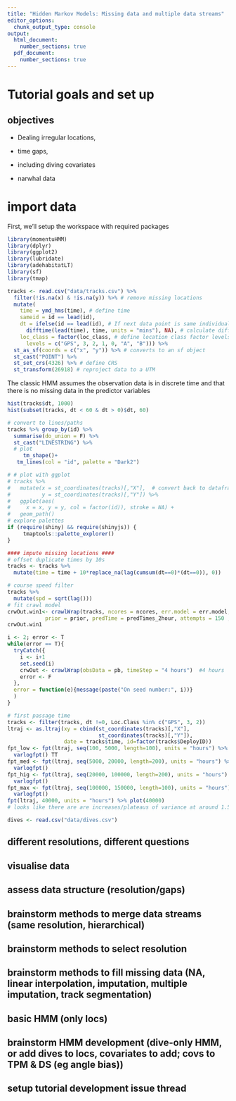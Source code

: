 ```yaml
---
title: "Hidden Markov Models: Missing data and multiple data streams"
editor_options:
  chunk_output_type: console
output:
  html_document:
    number_sections: true
  pdf_document: 
    number_sections: true
---
```


# Tutorial goals and set up

## objectives

-   Dealing irregular locations,

-   time gaps,

-   including diving covariates

-   narwhal data

# import data
First, we'll setup the workspace with required packages
```r
library(momentuHMM)
library(dplyr)
library(ggplot2)
library(lubridate)
library(adehabitatLT)
library(sf)
library(tmap)
```

```r
tracks <- read.csv("data/tracks.csv") %>%
  filter(!is.na(x) & !is.na(y)) %>% # remove missing locations
  mutate(
    time = ymd_hms(time), # define time
    sameid = id == lead(id),
    dt = ifelse(id == lead(id), # If next data point is same individual
      difftime(lead(time), time, units = "mins"), NA), # calculate difference in time
    loc_class = factor(loc_class, # define location class factor levels
      levels = c("GPS", 3, 2, 1, 0, "A", "B"))) %>%
  st_as_sf(coords = c("x", "y")) %>% # converts to an sf object
  st_cast("POINT") %>%
  st_set_crs(4326) %>% # define CRS
  st_transform(26918) # reproject data to a UTM
```

The classic HMM assumes the observation data is in discrete time and that there is no missing data in the predictor variables 
```r
hist(tracks$dt, 1000)
hist(subset(tracks, dt < 60 & dt > 0)$dt, 60)
```

```r
# convert to lines/paths
tracks %>% group_by(id) %>% 
  summarise(do_union = F) %>% 
  st_cast("LINESTRING") %>% 
  # plot
     tm_shape()+
   tm_lines(col = "id", palette = "Dark2")
```


```r




# # plot with ggplot
# tracks %>% 
#   mutate(x = st_coordinates(tracks)[,"X"],  # convert back to dataframe
#          y = st_coordinates(tracks)[,"Y"]) %>% 
#   ggplot(aes(
#     x = x, y = y, col = factor(id)), stroke = NA) +
#   geom_path()
# explore palettes 
if (require(shiny) && require(shinyjs)) {
     tmaptools::palette_explorer()
}

#### impute missing locations ####
# offset duplicate times by 10s
tracks <- tracks %>%
  mutate(time = time + 10*replace_na(lag(cumsum(dt==0)*(dt==0)), 0))

# course speed filter
tracks %>% 
  mutate(spd = sqrt(lag()))
# fit crawl model 
crwOut.win1<- crawlWrap(tracks, ncores = ncores, err.model = err.model,Time.name = "date_time",
            prior = prior, predTime = predTimes_2hour, attempts = 150 , retryFits = 30, proj=6103)
crwOut.win1

i <- 2; error <- T
while(error == T){
  tryCatch({
    i <- i+1
    set.seed(i)
    crwOut <- crawlWrap(obsData = pb, timeStep = "4 hours")  #4 hours
    error <- F
  },
  error = function(e){message(paste("On seed number:", i))}
  )
}

# first passage time
tracks <- filter(tracks, dt !=0, Loc.Class %in% c("GPS", 3, 2))
ltraj <- as.ltraj(xy = cbind(st_coordinates(tracks)[,"X"],
                             st_coordinates(tracks)[,"Y"]),
                  date = tracks$time, id=factor(tracks$DeployID))
fpt_low <- fpt(ltraj, seq(100, 5000, length=100), units = "hours") %>% 
  varlogfpt() TT 
fpt_med <- fpt(ltraj, seq(5000, 20000, length=200), units = "hours") %>% 
  varlogfpt()
fpt_hig <- fpt(ltraj, seq(20000, 100000, length=200), units = "hours") %>% 
  varlogfpt()
fpt_max <- fpt(ltraj, seq(100000, 150000, length=100), units = "hours") %>% 
  varlogfpt()
fpt(ltraj, 40000, units = "hours") %>% plot(40000)
# looks like there are are increases/plateaus of variance at around 1.5, 13, 40, & 80 km
```

```r
dives <- read.csv("data/dives.csv")
```
## different resolutions, different questions
## visualise data
## assess data structure (resolution/gaps)
## brainstorm methods to merge data streams (same resolution, hierarchical)
## brainstorm methods to select resolution
## brainstorm methods to fill missing data (NA, linear interpolation, imputation, multiple imputation, track segmentation)
## basic HMM (only locs)
## brainstorm HMM development (dive-only HMM, or add dives to locs, covariates to add; covs to TPM & DS (eg angle bias))
## setup tutorial development issue thread
```r

```
